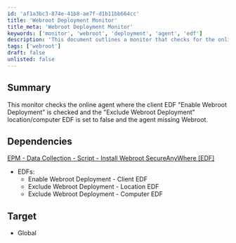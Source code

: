 ```yaml
---
id: 'af1a3bc3-874e-41b8-ae7f-d1b11bb664cc'
title: 'Webroot Deployment Monitor'
title_meta: 'Webroot Deployment Monitor'
keywords: ['monitor', 'webroot', 'deployment', 'agent', 'edf']
description: 'This document outlines a monitor that checks for the online status of agents where the client EDF "Enable Webroot Deployment" is enabled, the "Exclude Webroot Deployment" location/computer EDF is set to false, and the agent is missing Webroot. It also includes dependencies and target specifications for effective monitoring.'
tags: ['webroot']
draft: false
unlisted: false
---
```

## Summary

This monitor checks the online agent where the client EDF "Enable Webroot Deployment" is checked and the "Exclude Webroot Deployment" location/computer EDF is set to false and the agent missing Webroot.

## Dependencies

[EPM - Data Collection - Script - Install Webroot SecureAnyWhere [EDF]](https://proval.itglue.com/DOC-5078775-14989293)

- EDFs:
  - Enable Webroot Deployment - Client EDF
  - Exclude Webroot Deployment - Location EDF
  - Exclude Webroot Deployment - Computer EDF

## Target

- Global











